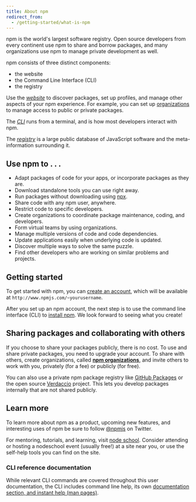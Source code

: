 ```yaml
---
title: About npm
redirect_from:
  - /getting-started/what-is-npm
---
```


npm is the world's largest software registry. Open source developers from every continent use npm to share and borrow packages, and many organizations use npm to manage private development as well.

npm consists of three distinct components:

- the website
- the Command Line Interface (CLI)
- the registry

Use the [_website_](https://npmjs.com) to discover packages, set up profiles, and manage other aspects of your npm experience. For example, you can set up [organizations](https://www.npmjs.com/features) to manage access to public or private packages.

The [_CLI_](https://docs.npmjs.com/cli/npm) runs from a terminal, and is how most developers interact with npm.

The [_registry_](https://docs.npmjs.com/misc/registry) is a large public database of JavaScript software and the meta-information surrounding it.

## Use npm to . . .

- Adapt packages of code for your apps, or incorporate packages as they are.
- Download standalone tools you can use right away.
- Run packages without downloading using [npx](https://docs.npmjs.com/cli/commands/npx).
- Share code with any npm user, anywhere.
- Restrict code to specific developers.
- Create organizations to coordinate package maintenance, coding, and developers.
- Form virtual teams by using organizations.
- Manage multiple versions of code and code dependencies.
- Update applications easily when underlying code is updated.
- Discover multiple ways to solve the same puzzle.
- Find other developers who are working on similar problems and projects.

## Getting started

To get started with npm, you can [create an account](https://www.npmjs.com/signup), which will be available at `http://www.npmjs.com/~yourusername`.

After you set up an npm account, the next step is to use the command line interface (CLI) to [install npm][install-npm]. We look forward to seeing what you create!

## Sharing packages and collaborating with others

If you choose to share your packages publicly, there is no cost. To use and share private packages, you need to upgrade your account. To share with others, create organizations, called **[npm organizations][orgs-docs]**, and invite others to work with you, privately (for a fee) or publicly (for free).

You can also use a private npm package registry like [GitHub Packages](https://github.com/features/packages) or the open source [Verdaccio](https://verdaccio.org) project. This lets you develop packages internally that are not shared publicly.

## Learn more

To learn more about npm as a product, upcoming new features, and interesting uses of npm be sure to follow [@npmjs](https://twitter.com/npmjs) on Twitter.

For mentoring, tutorials, and learning, visit [node school](https://nodeschool.io). Consider attending or hosting a nodeschool event (usually free!) at a site near you, or use the self-help tools you can find on the site.

### CLI reference documentation

While relevant CLI commands are covered throughout this user documentation, the CLI includes command line help, its own [documentation section, and instant help (man pages)][cli-docs].

[orgs-docs]: /organizations
[install-npm]: /downloading-and-installing-node-js-and-npm
[cli-docs]: /cli-documentation
